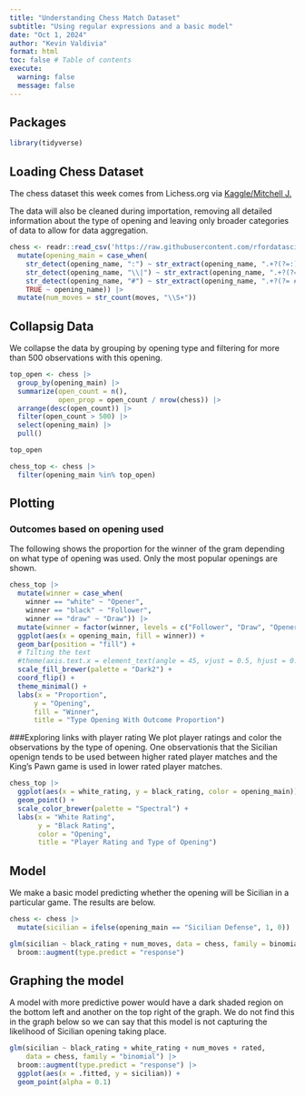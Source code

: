 ```yaml
---
title: "Understanding Chess Match Dataset"
subtitle: "Using regular expressions and a basic model"
date: "Oct 1, 2024"
author: "Kevin Valdivia"
format: html
toc: false # Table of contents
execute: 
  warning: false
  message: false
---
```


## Packages

```r
library(tidyverse)
```

## Loading Chess Dataset

The chess dataset this week comes from Lichess.org via [Kaggle/Mitchell J.](https://www.kaggle.com/datasets/datasnaek/chess/data)

The data will also be cleaned during importation, removing all detailed information about the type of opening and leaving only broader categories of data to allow for data aggregation.

```r
chess <- readr::read_csv('https://raw.githubusercontent.com/rfordatascience/tidytuesday/master/data/2024/2024-10-01/chess.csv') |> 
  mutate(opening_main = case_when(
    str_detect(opening_name, ":") ~ str_extract(opening_name, ".+?(?=:)"),
    str_detect(opening_name, "\\|") ~ str_extract(opening_name, ".+?(?= \\|)"),
    str_detect(opening_name, "#") ~ str_extract(opening_name, ".+?(?= #)"),
    TRUE ~ opening_name)) |> 
  mutate(num_moves = str_count(moves, "\\S+"))
```

## Collapsig Data

We collapse the data by grouping by opening type and filtering for more than 500 observations with this opening.

```r
top_open <- chess |>  
  group_by(opening_main) |> 
  summarize(open_count = n(),
            open_prop = open_count / nrow(chess)) |> 
  arrange(desc(open_count)) |> 
  filter(open_count > 500) |> 
  select(opening_main) |> 
  pull()

top_open

chess_top <- chess |> 
  filter(opening_main %in% top_open)
```

## Plotting

### Outcomes based on opening used

The following shows the proportion for the winner of the gram depending on what type of opening was used. Only the most popular openings are shown.

```r
chess_top |> 
  mutate(winner = case_when(
    winner == "white" ~ "Opener",
    winner == "black" ~ "Follower",
    winner == "draw" ~ "Draw")) |> 
  mutate(winner = factor(winner, levels = c("Follower", "Draw", "Opener"))) |> 
  ggplot(aes(x = opening_main, fill = winner)) +
  geom_bar(position = "fill") +
  # Tilting the text
  #theme(axis.text.x = element_text(angle = 45, vjust = 0.5, hjust = 0.5)) +
  scale_fill_brewer(palette = "Dark2") +
  coord_flip() +
  theme_minimal() +
  labs(x = "Proportion",
      y = "Opening",
      fill = "Winner",
      title = "Type Opening With Outcome Proportion")
```

###Exploring links with player rating We plot player ratings and color the observations by the type of opening. One observationis that the Sicilian openign tends to be used between higher rated player matches and the King's Pawn game is used in lower rated player matches.

```r
chess_top |> 
  ggplot(aes(x = white_rating, y = black_rating, color = opening_main)) +
  geom_point() +
  scale_color_brewer(palette = "Spectral") +
  labs(x = "White Rating", 
       y = "Black Rating", 
       color = "Opening",
       title = "Player Rating and Type of Opening")
```

## Model

We make a basic model predicting whether the opening will be Sicilian in a particular game. The results are below.

```r
chess <- chess |> 
  mutate(sicilian = ifelse(opening_main == "Sicilian Defense", 1, 0))

glm(sicilian ~ black_rating + num_moves, data = chess, family = binomial) |> 
  broom::augment(type.predict = "response")
```

## Graphing the model

A model with more predictive power would have a dark shaded region on the bottom left and another on the top right of the graph. We do not find this in the graph below so we can say that this model is not capturing the likelihood of Sicilian opening taking place.

```r
glm(sicilian ~ black_rating + white_rating + num_moves + rated, 
    data = chess, family = "binomial") |> 
  broom::augment(type.predict = "response") |> 
  ggplot(aes(x = .fitted, y = sicilian)) + 
  geom_point(alpha = 0.1)
```
